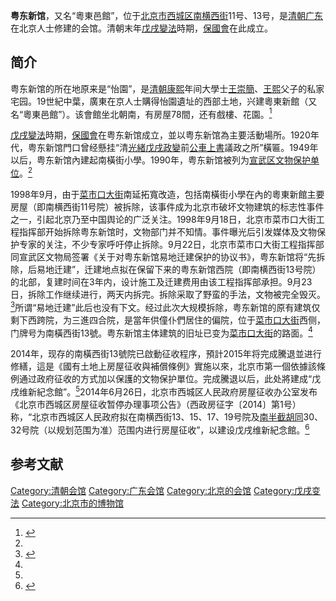 {{文物保护单位
| 省名 = 北京市
| 市/县名 = 北京市宣武区
| 图片 = 
| 名称 = 粤东新馆
| 编号 = 2-？
| 级别 = 
| 分类 = 古建筑
| 所在 = 南横西街11号、13号
| 时代 = 清
| 登录 =1990年
}}

'''粤东新馆'''，又名“粵東邑館”，位于[[北京市|北京市]][[西城区|西城区]][[南横西街|南横西街]]11号、13号，是[[清朝|清朝]][[广东|广东]]在北京人士修建的会馆。清朝末年[[戊戌變法|戊戌變法]]時期，[[保國會|保國會]]在此成立。

==简介==
粤东新馆的所在地原来是“怡園”，是[[清朝|清朝]][[康熙|康熙]]年间大學士[[王崇簡|王崇簡]]、[[王熙|王熙]]父子的私家宅园。19世紀中葉，廣東在京人士購得怡園遺址的西部土地，兴建粵東新館（又名“粵東邑館”）。该會館坐北朝南，有房屋78間，还有戲樓、花園。<ref name=rmw>{{Cite web |url=http://culture.people.com.cn/BIG5/n/2014/0109/c22219-24066924.html |title=粵東新館將由政府征收保護 首次據新拆遷條例征收文物，人民网，2014-01-09 |accessdate=2014-09-30 |archive-date=2014-10-06 |archive-url=https://web.archive.org/web/20141006185023/http://culture.people.com.cn/BIG5/n/2014/0109/c22219-24066924.html |dead-url=no }}</ref>

[[戊戌變法|戊戌變法]]時期，[[保國會|保國會]]在粤东新馆成立，並以粤东新馆為主要活動場所。1920年代，粤东新馆門口曾经懸挂“清[[光緒|光緒]][[戊戌政變|戊戌政變]]前[[公車上書|公車上書]]議政之所”橫匾。1949年以后，粤东新馆內建起南橫街小學。1990年，粤东新馆被列为[[宣武区文物保护单位|宣武区文物保护单位]]。<ref name=rmw/>

1998年9月，由于[[菜市口大街|菜市口大街]]南延拓寬改造，包括南橫街小學在內的粵東新館主要房屋（即南横西街11号院）被拆除，该事件成为北京市破坏文物建筑的标志性事件之一，引起北京乃至中国舆论的广泛关注。1998年9月18日，北京市菜市口大街工程指挥部开始拆除粤东新馆时，文物部门并不知情。事件曝光后引发媒体及文物保护专家的关注，不少专家呼吁停止拆除。9月22日，北京市菜市口大街工程指挥部同宣武区文物局签署《关于对粤东新馆易地迁建保护的协议书》，粤东新馆将“先拆除，后易地迁建”，迁建地点拟在保留下来的粤东新馆西院（即南横西街13号院）的北部，复建时间在3年内，设计施工及迁建费用由该工程指挥部承担。9月23日，拆除工作继续进行，两天内拆完。拆除采取了野蛮的手法，文物被完全毁灭。<ref>{{Cite web |url=http://www.gmw.cn/01shsb/1998-09/25/GB/748%5ESH16-244.htm |title=粤东新馆无奈离去，生活时报，1998-09-25 |accessdate=2014-09-30 |archive-date=2014-10-06 |archive-url=https://web.archive.org/web/20141006125229/http://www.gmw.cn/01shsb/1998-09/25/GB/748%5ESH16-244.htm |dead-url=no }}</ref>所谓“易地迁建”此后也没有下文。经过此次大规模拆除，粤东新馆的原有建筑仅剩下西跨院，为三進四合院，是當年供僮仆們居住的偏院，位于[[菜市口大街|菜市口大街]]西侧，门牌号为南橫西街13號。粤东新馆主体建筑的旧址已变为[[菜市口大街|菜市口大街]]的路面。<ref name=rmw/>

2014年，现存的南橫西街13號院已啟動征收程序，預計2015年将完成騰退並进行修繕，這是《國有土地上房屋征收與補償條例》實施以來，北京市第一個依據該條例通过政府征收的方式加以保護的文物保护單位。完成騰退以后，此处將建成“戊戌维新紀念館”。<ref name=rmw/>2014年6月26日，北京市西城区人民政府房屋征收办公室发布《北京市西城区房屋征收暂停办理事项公告》（西政房征字〔2014〕第1号）称，“北京市西城区人民政府拟在南横西街13、15、17、19号院及[[南半截胡同|南半截胡同]]30、32号院（以规划范围为准）范围内进行房屋征收”，以建设戊戌维新紀念館。<ref>{{Cite web |url=http://www.bidcenter.com.cn/newscontent-16371398-1.html |title=北京市西城区房屋征收暂停办理事项公告，中国采招网，2014-06-26 |access-date=2015-04-26 |archive-date=2019-05-03 |archive-url=https://web.archive.org/web/20190503230732/https://www.bidcenter.com.cn/newscontent-16371398-1.html }}</ref>

==参考文献==
{{reflist}}

{{老北京城}}
[[Category:清朝会馆|Category:清朝会馆]]
[[Category:广东会馆|Category:广东会馆]]
[[Category:北京的会馆|Category:北京的会馆]]
[[Category:戊戌变法|Category:戊戌变法]]
[[Category:北京市的博物馆|Category:北京市的博物馆]]